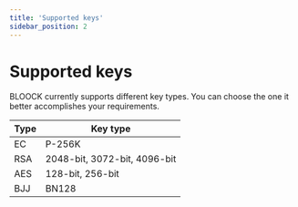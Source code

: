 ```yaml
---
title: 'Supported keys'
sidebar_position: 2
---
```


# Supported keys

BLOOCK currently supports different key types. You can choose the one it better accomplishes your requirements.

| Type | Key type                     |
| ---- | ---------------------------- |
| EC   | P-256K                       |
| RSA  | 2048-bit, 3072-bit, 4096-bit |
| AES  | 128-bit, 256-bit             |
| BJJ  | BN128                        |
